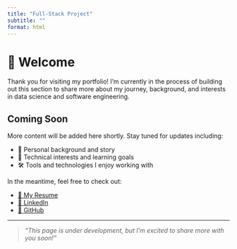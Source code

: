 ```yaml
---
title: "Full-Stack Project"
subtitle: ""
format: html
---
```


# 👋 Welcome

Thank you for visiting my portfolio! I'm currently in the process of building out this section to share more about my journey, background, and interests in data science and software engineering.

## Coming Soon

More content will be added here shortly. Stay tuned for updates including:

- 📘 Personal background and story  
- 🧠 Technical interests and learning goals  
- 🛠️ Tools and technologies I enjoy working with  

In the meantime, feel free to check out:

- [📄 My Resume](Joshua%20Macias%20Vmock%20Resume.pdf){target=_blank}  
- [💼 LinkedIn](https://linkedin.com/in/joshua-macias-01655017a){target=_blank}  
- [🐙 GitHub](https://github.com/joshuaamacias){target=_blank}  

---

> *“This page is under development, but I'm excited to share more with you soon!”*

